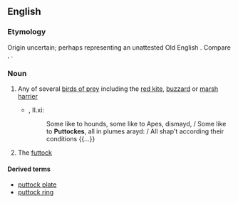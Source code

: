 ==English==

===Etymology===
Origin uncertain; perhaps representing an unattested Old English {{m|ang||*putta|hawk}}. Compare {{term|pout|lang=en||a young bird}}, {{term|poult|lang=en}}.

===Noun===
{{en-noun}}

# {{context|now|_|UK|_|regional|lang=en}} Any of several [[bird of prey|birds of prey]] including the [[red kite]], [[buzzard]] or [[marsh harrier]]
#* {{RQ:Spenser Faerie Queene}}, II.xi:
#*: Some like to hounds, some like to Apes, dismayd, / Some like to '''Puttockes''', all in plumes arayd: / All shap't according their conditions {{...}}
# {{context|nautical|lang=en}} The [[futtock]]

====Derived terms====
* [[puttock plate]]
* [[puttock ring]]